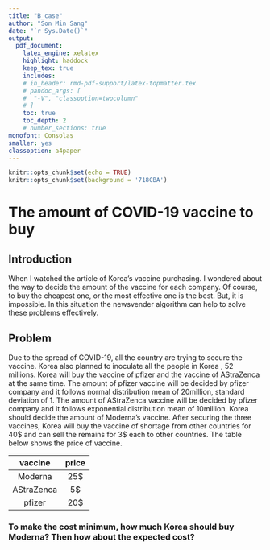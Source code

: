 ```yaml
---
title: "B_case"  
author: "Son Min Sang"  
date: "`r Sys.Date()`"  
output:   
  pdf_document:  
    latex_engine: xelatex
    highlight: haddock  
    keep_tex: true  
    includes:
    # in_header: rmd-pdf-support/latex-topmatter.tex
    # pandoc_args: [
    #  "-V", "classoption=twocolumn"
    # ]
    toc: true   
    toc_depth: 2  
    # number_sections: true  
monofont: Consolas
smaller: yes
classoption: a4paper
---
```


```r
knitr::opts_chunk$set(echo = TRUE)
knitr::opts_chunk$set(background = '718CBA')  
```

\newpage  

# The amount of COVID-19 vaccine to buy

\vspace{20pt}

## Introduction 
When I watched the article of Korea's vaccine purchasing. I wondered about the way to decide the amount of the vaccine for each company. Of course, to buy the cheapest one, or the most effective one is the best. But, it is impossible. In this situation the newsvender algorithm can help to solve these problems effectively. 

\vspace{15pt}

## Problem
Due to the spread of COVID-19, all the country are trying to secure the vaccine. Korea also planned to inoculate all the people in Korea , 52 millions. Korea will buy the vaccine of pfizer and the vaccine of AStraZenca at the same time. The amount of pfizer vaccine will be decided by pfizer company and it follows normal distribution mean of 20million, standard deviation of 1. The amount of AStraZenca vaccine will be decided by pfizer company and it follows exponential distribution mean of 10million. Korea should decide the amount of Moderna's vaccine. After securing the three vaccines, Korea will buy the vaccine of shortage from other countries for 40$ and can sell the remains for 3$ each to other countries. The table  below shows the price of vaccine.

|  vaccine |  price  |  
|:--------:|:-------:|
|  Moderna |   25$   |
|AStraZenca|    5$   |
|  pfizer  |   20$   |

\vspace{15pt}

### To make the cost minimum, how much Korea should buy Moderna? Then how about the expected cost?
